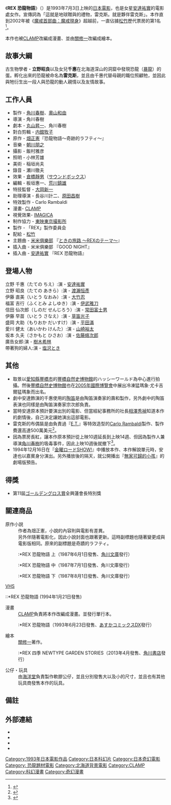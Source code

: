《'''REX 恐龍物語'''》（{{lang-ja|REX 恐竜物語}}）是1993年7月3日上映的[[日本電影|日本電影]]，也是女星[[安達祐實|安達祐實]]的電影處女作。宣傳詞為「這就是地球贈與的禮物，雷克斯。就是夥伴雷克斯」。本作直到2002年被《[[魔戒首部曲：魔戒現身|魔戒首部曲：魔戒現身]]》超越前，一直佔據[[松竹|松竹]]歷代票房的第1名<ref name="kinejun2003">{{Cite journal|和書 |year = 2003|title = 2002年度 日本電影・外國電影 業界総決算 経営/製作/配給/興行のすべて |journal = [[キネマ旬報|キネマ旬報]] |issue = [[2003年|2003年]]（[[平成|平成]]15年）[[2月|2月]]下旬号 |pages = 139 |publisher = [[キネマ旬報社|キネマ旬報社]]}}</ref>{{refnest|[[キネマ旬報|キネマ旬報]]2003年2月下旬号では配給収入を24億円としている<ref name="kinejun2003" />。}}。

本作也被[[CLAMP|CLAMP]]改編成漫畫、並由[[關修一|關修一]]改編成繪本。

== 故事大綱 ==
古生物學者・'''立野昭良'''以及女兒'''千惠'''在北海道深山的洞窟中發現恐龍（[[暴龍|暴龍]]）的蛋。孵化出來的恐龍被命名為'''雷克斯'''，並且由千惠代替母親的職位照顧牠，並因此與牠衍生出一段人與恐龍的動人親情以及友情故事。

== 工作人員 ==
*製作 - [[角川春樹|角川春樹]]、[[奧山和由|奧山和由]] 
*導演 - 角川春樹  
*劇本 - [[丸山昇一|丸山昇一]]、角川春樹  
*對白剪輯 - [[内舘牧子|内舘牧子]]
*原作 - [[畑正憲|畑正憲]]『恐龍物語〜奇跡的ラフティ〜』
*音樂 - [[朝川朋之|朝川朋之]]
*攝影 - 飯村雅彦
*照明 - 小林芳雄
*美術 - 稲垣尚夫
*錄音 - 瀬川徹夫
*效果 - [[倉橋靜男|倉橋靜男]]（[[サウンドボックス|サウンドボックス]]）
*編輯 - 板垣惠一、[[荒川鎮雄|荒川鎮雄]]
*特技監督 - [[大岡新一|大岡新一]]
*助理導演 - 長谷川計二、[[原田昌樹|原田昌樹]]
*特效製作 - Carlo Rambaldi
*漫畫- [[CLAMP|CLAMP]]
*視覺效果- [[IMAGICA|IMAGICA]] 
*制作協力 - [[東映東京撮影所|東映東京撮影所]]
*製作 - 「REX」製作委員会
*配給 - [[松竹|松竹]]
*主題曲 - [[米米俱樂部|米米俱樂部]] 『[[ときの旅路_〜REXのテーマ〜|ときの旅路 〜REXのテーマ〜]]』
*插入曲 - 米米俱樂部 『GOOD NIGHT』
*插入曲 - [[安達祐實|安達祐實]] 『REX 恐龍物語』

== 登場人物 ==
; 立野 千惠（たての ちえ）:演 - [[安達祐實|安達祐實]]
; 立野 昭良（たての あきら）:演 - [[渡瀨恒彥|渡瀨恒彥]]
; 伊藤 直美（いとう なおみ）:演 - [[大竹忍|大竹忍]]
; 福富 吉行（ふくとみ よしゆき）:演 - [[伊武雅刀|伊武雅刀]]
; 信田 仙次郎（しのだ せんじろう）:演 - [[常田富士男|常田富士男]]
; 伊藤 早苗（いとう さなえ）:演 - [[草笛光子|草笛光子]]
; 盛岡 大助（もりおか だいすけ）:演 - [[平田滿|平田滿]]
; 愛川 健太（あいかわ けんた）:演 - [[山崎裕太|山崎裕太]]
; 坂本 久夫（さかもと ひさお）:演 - [[佐藤蛾次郎|佐藤蛾次郎]]
; 廣告女郎:演 - [[樹木希林|樹木希林]]
;帶著狗的婦人:演 - [[塩沢とき|塩沢とき]]

== 其他 ==
*取景以[[愛知縣|愛知縣]][[豐橋市|豐橋市]]的[[豐橋自然史博物館|豐橋自然史博物館]]的ハッシーワールド為中心進行拍攝。然後[[豐橋自然史博物館|豐橋自然史博物館]]也在[[2005年國際博覽會|2005年國際博覽會]]中展出冷凍猛瑪象‧尤卡吉爾猛瑪象而出名。
*劇中安達飾演的千惠使用的[[陶笛|陶笛]]是由陶笛演奏家的壽和製作，另外劇中的陶笛表演也同樣是由陶笛演奏家宗次郎負責。
*當時安達原本預計要演出別的電影、但當經紀事務所的社長[[相澤秀禎|相澤秀禎]]知道本作的劇情後，自己決定讓她演出這部電影。
*雷克斯的布偶裝是由負責過『[[E.T.|E.T.]]』等特效造型的[[Carlo_Rambaldi|Carlo Rambaldi]]製作、製作費還高達500萬美元<ref>{{Cite book|和書|author = 石井博士ほか |year = 1997 |title = 日本特撮・幻想電影全集 |publisher = 勁文社 |page = 358 |isbn = 4766927060}}</ref>。
*因為票房長紅，讓本作原本預計從上映10週延長到上映14週、但因為製作人兼導演[[角川春樹|角川春樹]]的吸毒事件，因此上映10週後就撤下<ref>{{Cite journal|和書 |year=1994|title=1993年度日本電影・外國電影業界総決算 日本電影|journal=[[キネマ旬報|キネマ旬報]]|issue=[[1994年|1994年]]（[[平成|平成]]6年）[[2月|2月]]下旬号|pages=155|publisher=[[キネマ旬報社|キネマ旬報社]]}}</ref>。
*1994年12月16日在『[[金曜ロードSHOW!|金曜ロードSHOW!]]』中播放本作、本作解說單元時，安達也以嘉賓身分演出。另外播放後的隔天，就公開播出『[[無家可歸的小孩|無家可歸的小孩]]』的劇場版預告。

== 得獎 ==
* 第11屆[[ゴールデングロス賞|ゴールデングロス賞]]全興蓮會長特別獎

== 關連商品 ==
;原作小説
:作者為畑正憲，小說的內容則與電影有差異。
:另外伴隨著電影化，因此小說封面也跟著更新。這時副標題也隨著變更成與電影版相同。原來的副標題是奇蹟的ラフティ。
::*REX 恐龍物語 上（1987年6月1日發售、[[角川文庫|角川文庫]]發行）
::*REX 恐龍物語 中（1987年7月1日發售、角川文庫發行）
::*REX 恐龍物語 下（1987年8月1日發售、角川文庫發行）

;[[VHS|VHS]]
::*REX 恐龍物語 (1994年1月21日發售)

;漫畫
:[[CLAMP|CLAMP]]負責將本作改編成漫畫。並發行單行本。
::*REX 恐龍物語（1993年6月23日發售、[[あすかコミックス#あすかコミックスDX|あすかコミックスDX]]發行）

;繪本
:[[關修一|關修一]]著作。
::*REX 四季 NEWTYPE GARDEN STORIES（2013年4月發售、[[角川書店|角川書店]]發行）

;公仔・玩具
:由[[海洋堂|海洋堂]]負責製作軟膠公仔，並且分別發售大以及小的尺寸，並且也有其他玩具商發售本作的玩具。

== 備註 ==
{{Reflist}}

== 外部連結 ==
* {{jmdb title|1993|dq001360|REX 恐龍物語}}
* {{Allcinema title|86227|REX 恐龍物語}}
* {{Kinejun title|27811|REX 恐龍物語}}
* {{IMDb title|0227379|Rex: kyoryu monogatari}}

{{CLAMP}}

[[Category:1993年日本電影作品|Category:1993年日本電影作品]]
[[Category:日本科幻片|Category:日本科幻片]]
[[Category:日本奇幻電影|Category:日本奇幻電影]]
[[Category:_恐龍題材電影|Category: 恐龍題材電影]]
[[Category:北海道背景電影|Category:北海道背景電影]]
[[Category:CLAMP|Category:CLAMP]]
[[Category:科幻漫畫|Category:科幻漫畫]]
[[Category:奇幻漫畫|Category:奇幻漫畫]]